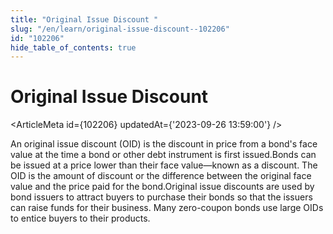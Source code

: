 ```yaml
---
title: "Original Issue Discount "
slug: "/en/learn/original-issue-discount--102206"
id: "102206"
hide_table_of_contents: true
---
```



# Original Issue Discount 

<ArticleMeta id={102206} updatedAt={'2023-09-26 13:59:00'} />
<div className='border-solid border-b border-t-0 my-4 border-[var(--ifm-color-gray-300)]' />

An original issue discount (OID) is the discount in price from a bond's face value at the time a bond or other debt instrument is first issued.Bonds can be issued at a price lower than their face value—known as a discount. The OID is the amount of discount or the difference between the original face value and the price paid for the bond.Original issue discounts are used by bond issuers to attract buyers to purchase their bonds so that the issuers can raise funds for their business. Many zero-coupon bonds use large OIDs to entice buyers to their products.
